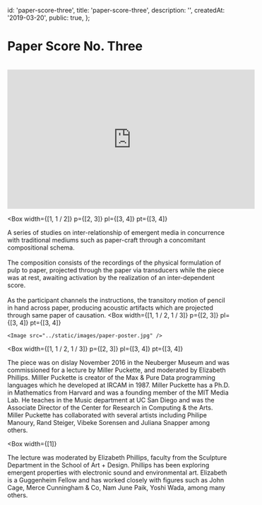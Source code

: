 

  id: 'paper-score-three',
  title: 'paper-score-three',
  description: '',
  createdAt: '2019-03-20',
  public: true,
};

# Paper Score No. Three

<br />

<Flex flexWrap="wrap">
<Box
  width={1 / 2}
  p={[2, 3]}
  pl={[3, 4]}
  pt={[3, 4]}>
  <iframe width="560" height="315" src="https://www.youtube.com/embed/JjdqXNqkQ-4" frameborder="0" allow="accelerometer; autoplay; encrypted-media; gyroscope; picture-in-picture" allowfullscreen></iframe>
</Box>

<br />

<Box
  width={[1, 1 / 2]}
  p={[2, 3]}
  pl={[3, 4]}
  pt={[3, 4]}
>
A series of studies on inter-relationship of emergent media in concurrence with traditional mediums such as paper-craft through a concomitant compositional schema.
<br />
<br />
The composition consists of the recordings of the physical formulation of pulp to paper, projected through the paper via transducers while the piece was at rest, awaiting activation by the realization of an inter-dependent score.
<br />
<br />
As the participant channels the instructions, the transitory motion of pencil in hand across paper, producing acoustic artifacts which are projected through same paper of causation.
</Box>
</Flex>
<Flex flexWrap="wrap">
<Box
  width={[1, 1 / 2, 1 / 3]}
  p={[2, 3]}
  pl={[3, 4]}
  pt={[3, 4]}
>
    <Image src="../static/images/paper-poster.jpg" />
  </Box>

<Box
  width={[1, 1 / 2, 1 / 3]}
  p={[2, 3]}
  pl={[3, 4]}
  pt={[3, 4]}
  >
  The piece was on dislay November 2016 in the Neuberger Museum and was commissioned for a lecture by Miller Puckette, and moderated by Elizabeth Phillips.
Milller Puckette is creator of the Max & Pure Data programming languages which he developed at IRCAM in 1987. Miller Puckette has a Ph.D. in Mathematics from Harvard and was a founding member of the MIT Media Lab. He teaches in the Music department at UC San Diego and was the Associate Director of the Center for Research in Computing & the Arts.
Miller Puckette has collaborated with several artists including Philipe Manoury, Rand Steiger, Vibeke Sorensen and Juliana Snapper among others.

<Box
  width={[1]}
>

The lecture was moderated by Elizabeth Phillips, faculty from the Sculpture Department in the School of Art + Design. Phillips has been exploring emergent properties with electronic sound and environmental art. Elizabeth is a Guggenheim Fellow and has worked closely with figures such as John Cage, Merce Cunningham & Co, Nam June Paik, Yoshi Wada, among many others.
</Box>
</Box>



</Flex>



